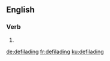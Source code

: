 ==English==

===Verb===
{{head|en|present participle}}

# {{present participle of|defilade|lang=en|nocat=1}}

[[de:defilading]]
[[fr:defilading]]
[[ku:defilading]]